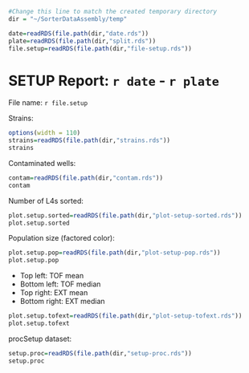 ```r
#Change this line to match the created temporary directory
dir = "~/SorterDataAssembly/temp"

date=readRDS(file.path(dir,"date.rds"))
plate=readRDS(file.path(dir,"split.rds"))
file.setup=readRDS(file.path(dir,"file-setup.rds"))
```

SETUP Report: `r date` - `r plate`
========================================================
File name: `r file.setup`


Strains:
```r
options(width = 110)
strains=readRDS(file.path(dir,"strains.rds"))
strains
```

Contaminated wells:
```r
contam=readRDS(file.path(dir,"contam.rds"))
contam
```


Number of L4s sorted:
```r
plot.setup.sorted=readRDS(file.path(dir,"plot-setup-sorted.rds"))
plot.setup.sorted
```



Population size (factored color):
```r
plot.setup.pop=readRDS(file.path(dir,"plot-setup-pop.rds"))
plot.setup.pop
```


- Top left: TOF mean
- Bottom left: TOF median
- Top right: EXT mean
- Bottom right: EXT median
```r
plot.setup.tofext=readRDS(file.path(dir,"plot-setup-tofext.rds"))
plot.setup.tofext
```


procSetup dataset:
```r
setup.proc=readRDS(file.path(dir,"setup-proc.rds"))
setup.proc
```

